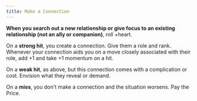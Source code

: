 ```yaml
---
title: Make a Connection
---
```


**When you search out a new relationship or give focus to an existing relationship (not an ally or companion)**, roll +heart.

On a **strong hit**, you create a connection. Give them a role and rank. Whenever your connection aids you on a move closely associated with their role, add +1 and take +1 momentum on a hit.

On a **weak hit**, as above, but this connection comes with a complication or cost. Envision what they reveal or demand.

On a **miss**, you don't make a connection and the situation worsens. <RouterLink to='/moves/fate/pay_the_price'>Pay the Price</RouterLink>.
